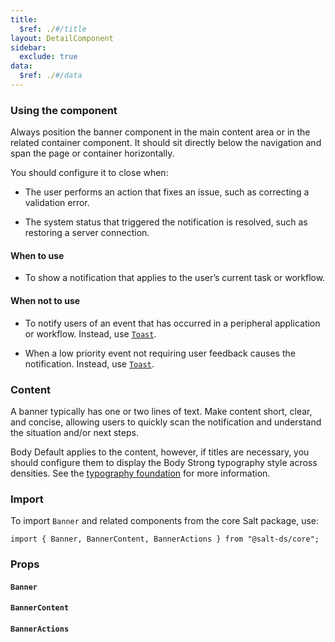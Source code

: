 ```yaml
---
title:
  $ref: ./#/title
layout: DetailComponent
sidebar:
  exclude: true
data:
  $ref: ./#/data
---
```


### Using the component

Always position the banner component in the main content area or in the related container component. It should sit directly below the navigation and span the page or container horizontally.

You should configure it to close when:

- The user performs an action that fixes an issue, such as correcting a validation error.

- The system status that triggered the notification is resolved, such as restoring a server connection.

#### When to use

- To show a notification that applies to the user’s current task or workflow.

#### When not to use

- To notify users of an event that has occurred in a peripheral application or workflow. Instead, use [`Toast`](../toast).

- When a low priority event not requiring user feedback causes the notification. Instead, use [`Toast`](../toast).

### Content

A banner typically has one or two lines of text. Make content short, clear, and concise, allowing users to quickly scan the notification and understand the situation and/or next steps.

Body Default applies to the content, however, if titles are necessary, you should configure them to display the Body Strong typography style across densities. See the [typography foundation](/salt/foundations/typography/) for more information.

### Import

To import `Banner` and related components from the core Salt package, use:

```
import { Banner, BannerContent, BannerActions } from "@salt-ds/core";
```

### Props

#### `Banner`

<PropsTable componentName="Banner" />

#### `BannerContent`

<PropsTable componentName="BannerContent" />

#### `BannerActions`

<PropsTable componentName="BannerActions" />
